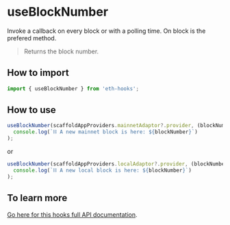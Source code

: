 # useBlockNumber

Invoke a callback on every block or with a polling time. On block is the prefered method.

> Returns the block number.

## How to import

```typescript
import { useBlockNumber } from 'eth-hooks';
```

## How to use

```typescript
useBlockNumber(scaffoldAppProviders.mainnetAdaptor?.provider, (blockNumber) =>
  console.log(`⛓ A new mainnet block is here: ${blockNumber}`)
);
```

or

```typescript
useBlockNumber(scaffoldAppProviders.localAdaptor?.provider, (blockNumber) =>
  console.log(`⛓ A new local block is here: ${blockNumber}`)
);
```

## To learn more

[Go here for this hooks full API documentation](../../api/modules/Hooks#useblocknumber).
